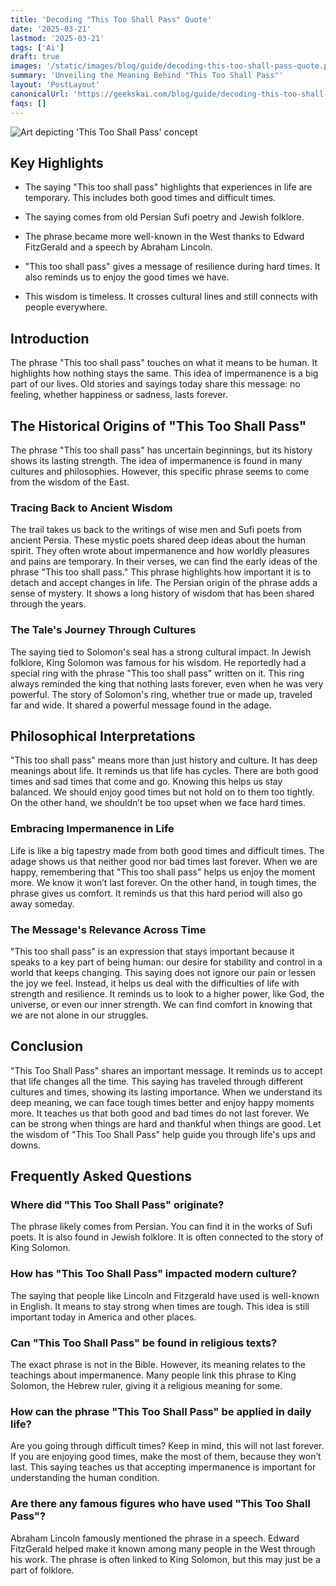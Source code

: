 ```yaml
---
title: 'Decoding "This Too Shall Pass" Quote'
date: '2025-03-21'
lastmod: '2025-03-21'
tags: ['Ai']
draft: true
images: '/static/images/blog/guide/decoding-this-too-shall-pass-quote.png'
summary: 'Unveiling the Meaning Behind "This Too Shall Pass"'
layout: 'PostLayout'
canonicalUrl: 'https://geekskai.com/blog/guide/decoding-this-too-shall-pass-quote/'
faqs: []
---
```



![Art depicting 'This Too Shall Pass' concept](/static/images/blog/guide/decoding-this-too-shall-pass-quote.png)

## Key Highlights

- The saying "This too shall pass" highlights that experiences in life are temporary. This includes both good times and difficult times.

- The saying comes from old Persian Sufi poetry and Jewish folklore.

- The phrase became more well-known in the West thanks to Edward FitzGerald and a speech by Abraham Lincoln.

- "This too shall pass" gives a message of resilience during hard times. It also reminds us to enjoy the good times we have.

- This wisdom is timeless. It crosses cultural lines and still connects with people everywhere.

## Introduction

The phrase "This too shall pass" touches on what it means to be human. It highlights how nothing stays the same. This idea of impermanence is a big part of our lives. Old stories and sayings today share this message: no feeling, whether happiness or sadness, lasts forever.

## The Historical Origins of "This Too Shall Pass"

The phrase "This too shall pass" has uncertain beginnings, but its history shows its lasting strength. The idea of impermanence is found in many cultures and philosophies. However, this specific phrase seems to come from the wisdom of the East.

### Tracing Back to Ancient Wisdom

The trail takes us back to the writings of wise men and Sufi poets from ancient Persia. These mystic poets shared deep ideas about the human spirit. They often wrote about impermanence and how worldly pleasures and pains are temporary. In their verses, we can find the early ideas of the phrase "This too shall pass." This phrase highlights how important it is to detach and accept changes in life. The Persian origin of the phrase adds a sense of mystery. It shows a long history of wisdom that has been shared through the years.

### The Tale's Journey Through Cultures

The saying tied to Solomon's seal has a strong cultural impact. In Jewish folklore, King Solomon was famous for his wisdom. He reportedly had a special ring with the phrase "This too shall pass" written on it. This ring always reminded the king that nothing lasts forever, even when he was very powerful. The story of Solomon's ring, whether true or made up, traveled far and wide. It shared a powerful message found in the adage.

## Philosophical Interpretations

"This too shall pass" means more than just history and culture. It has deep meanings about life. It reminds us that life has cycles. There are both good times and sad times that come and go. Knowing this helps us stay balanced. We should enjoy good times but not hold on to them too tightly. On the other hand, we shouldn’t be too upset when we face hard times.

### Embracing Impermanence in Life

Life is like a big tapestry made from both good times and difficult times. The adage shows us that neither good nor bad times last forever. When we are happy, remembering that "This too shall pass" helps us enjoy the moment more. We know it won’t last forever. On the other hand, in tough times, the phrase gives us comfort. It reminds us that this hard period will also go away someday.

### The Message's Relevance Across Time

"This too shall pass" is an expression that stays important because it speaks to a key part of being human: our desire for stability and control in a world that keeps changing. This saying does not ignore our pain or lessen the joy we feel. Instead, it helps us deal with the difficulties of life with strength and resilience. It reminds us to look to a higher power, like God, the universe, or even our inner strength. We can find comfort in knowing that we are not alone in our struggles.

## Conclusion

"This Too Shall Pass" shares an important message. It reminds us to accept that life changes all the time. This saying has traveled through different cultures and times, showing its lasting importance. When we understand its deep meaning, we can face tough times better and enjoy happy moments more. It teaches us that both good and bad times do not last forever. We can be strong when things are hard and thankful when things are good. Let the wisdom of "This Too Shall Pass" help guide you through life's ups and downs.

## Frequently Asked Questions

### Where did "This Too Shall Pass" originate?

The phrase likely comes from Persian. You can find it in the works of Sufi poets. It is also found in Jewish folklore. It is often connected to the story of King Solomon.

### How has "This Too Shall Pass" impacted modern culture?

The saying that people like Lincoln and Fitzgerald have used is well-known in English. It means to stay strong when times are tough. This idea is still important today in America and other places.

### Can "This Too Shall Pass" be found in religious texts?

The exact phrase is not in the Bible. However, its meaning relates to the teachings about impermanence. Many people link this phrase to King Solomon, the Hebrew ruler, giving it a religious meaning for some.

### How can the phrase "This Too Shall Pass" be applied in daily life?

Are you going through difficult times? Keep in mind, this will not last forever. If you are enjoying good times, make the most of them, because they won’t last. This saying teaches us that accepting impermanence is important for understanding the human condition.

### Are there any famous figures who have used "This Too Shall Pass"?

Abraham Lincoln famously mentioned the phrase in a speech. Edward FitzGerald helped make it known among many people in the West through his work. The phrase is often linked to King Solomon, but this may just be a part of folklore.

